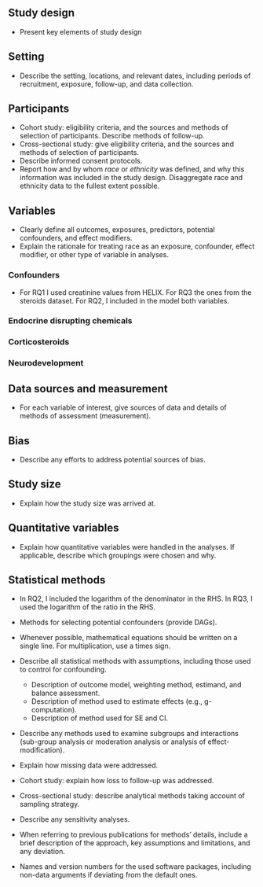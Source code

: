 ## Study design {#sec-design}

- Present key elements of study design

## Setting {#sec-setting}

- Describe the setting, locations, and relevant dates, including periods of recruitment, exposure, follow-up, and data collection.

## Participants {#sec-participants}

- Cohort study: eligibility criteria, and the sources and methods of selection of participants. Describe methods of follow-up.
- Cross-sectional study: give eligibility criteria, and the sources and methods of selection of participants.
- Describe informed consent protocols.
- Report how and by whom *race* or *ethnicity* was defined, and why this information was included in the study design. Disaggregate race and ethnicity data to the fullest extent possible.

## Variables {#sec-vars}

- Clearly define all outcomes, exposures, predictors, potential confounders, and effect modifiers.
- Explain the rationale for treating race as an exposure, confounder, effect modifier, or other type of variable in analyses.

### Confounders {#sec-confounders}

- For RQ1 I used creatinine values from HELIX. For RQ3 the ones from the steroids dataset. For RQ2, I included in the model both variables.

### Endocrine disrupting chemicals {#sec-edcs}

### Corticosteroids {#sec-steroids}

### Neurodevelopment {#sec-neurodevelopment}

## Data sources and measurement {#sec-dat-sources}

- For each variable of interest, give sources of data and details of methods of assessment (measurement).

## Bias {#sec-bias}

- Describe any efforts to address potential sources of bias.

## Study size {#sec-size}

- Explain how the study size was arrived at.

## Quantitative variables {#sec-quant-vars}

- Explain how quantitative variables were handled in the analyses. If applicable, describe which groupings were chosen and why.

## Statistical methods {#sec-stat-methods}

- In RQ2, I included the logarithm of the denominator in the RHS. In RQ3, I used the logarithm of the ratio in the RHS.

- Methods for selecting potential confounders (provide DAGs).
- Whenever possible, mathematical equations should be written on a single line. For multiplication, use a times sign.
- Describe all statistical methods with assumptions, including those used to control for confounding.
  - Description of outcome model, weighting method, estimand, and balance assessment.
  - Description of method used to estimate effects (e.g., g-computation).
  - Description of method used for SE and CI.
- Describe any methods used to examine subgroups and interactions (sub-group analysis or moderation analysis or analysis of effect-modification).
- Explain how missing data were addressed.
- Cohort study: explain how loss to follow-up was addressed.
- Cross-sectional study: describe analytical methods taking account of sampling strategy.
- Describe any sensitivity analyses.
- When referring to previous publications for methods' details, include a brief description of the approach, key assumptions and limitations, and any deviation.
- Names and version numbers for the used software packages, including non-data arguments if deviating from the default ones.
